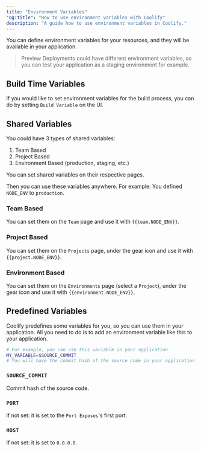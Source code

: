 ```yaml
---
title: "Environment Variables"
"og:title": "How to use environment variables with Coolify"
description: "A guide how to use environment variables in Coolify."
---
```


You can define environment variables for your resources, and they will be available in your application.

> Preview Deployments could have different environment variables, so you can test your application as a staging environment for example.

## Build Time Variables

If you would like to set environment variables for the build process, you can do by setting `Build Variable` on the UI.

## Shared Variables

You could have 3 types of shared variables:

1. Team Based
2. Project Based
3. Environment Based (production, staging, etc.)

You can set shared variables on their respective pages.

Then you can use these variables anywhere. For example: You defined `NODE_ENV` to `production`.

### Team Based

You can set them on the `Team` page and use it with <span v-pre>`{{team.NODE_ENV}}`</span>.

### Project Based

You can set them on the `Projects` page, under the gear icon and use it with <span v-pre>`{{project.NODE_ENV}}`</span>.

### Environment Based

You can set them on the `Environments` page (select a `Project`), under the gear icon and use it with <span v-pre>`{{environment.NODE_ENV}}`</span>.

## Predefined Variables

Coolify predefines some variables for you, so you can use them in your application. All you need to do is to add an environment variable like this to your application.

```bash
# For example, you can use this variable in your application
MY_VARIABLE=$SOURCE_COMMIT
# You will have the commit hash of the source code in your application as an environment variable in MY_VARIABLE
```

### `SOURCE_COMMIT`

Commit hash of the source code.

### `PORT`

If not set: it is set to the `Port Exposes`'s first port.

### `HOST`

If not set: it is set to `0.0.0.0`.
